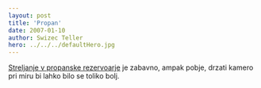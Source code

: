 ```yaml
---
layout: post
title: 'Propan'
date: 2007-01-10
author: Swizec Teller
hero: ../../../defaultHero.jpg
---
```

[Streljanje v propanske rezervoarje](http://www.liveleak.com/view?i=08b0f84d82&c=1) je zabavno, ampak pobje, drzati kamero pri miru bi lahko bilo se toliko bolj.